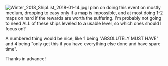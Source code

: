 
[[File:Winter_2018_ShipList_2018-01-14.jpg|thumb]]I plan on doing this event on mostly medium, dropping to easy only if a map is impossible, and at most doing 1-2 maps on hard if the rewards are worth the suffering. I'm probably not going to need ALL of these ships leveled to a usable level, so which ones should I focus on?

A numbered thing would be nice, like 1 being "ABSOLUTELY MUST HAVE" and 4 being "only get this if you have everything else done and have spare time".

Thanks in advance!<ac_metadata title="Prep for winter 2018."> </ac_metadata>